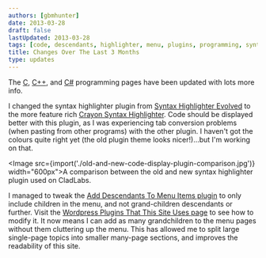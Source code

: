 ```yaml
---
authors: [gbmhunter]
date: 2013-03-28
draft: false
lastUpdated: 2013-03-28
tags: [code, descendants, highlighter, menu, plugins, programming, syntax, Wordpress]
title: Changes Over The Last 3 Months
type: updates
---
```


The [C](/programming/languages/c), [C++](/programming/languages/c-plus-plus), and [C#](/programming/languages/c-sharp) programming pages have been updated with lots more info.

I changed the syntax highlighter plugin from [Syntax Highlighter Evolved](http://www.viper007bond.com/wordpress-plugins/syntaxhighlighter/) to the more feature rich [Crayon Syntax Highlighter](https://github.com/aramk/crayon-syntax-highlighter). Code should be displayed better with this plugin, as I was experiencing tab conversion problems (when pasting from other programs) with the other plugin. I haven't got the colours quite right yet (the old plugin theme looks nicer!)...but I'm working on that.

<Image src={import('./old-and-new-code-display-plugin-comparison.jpg')} width="600px">A comparison between the old and new syntax highlighter plugin used on CladLabs.</Image>

I managed to tweak the [Add Descendants To Menu Items plugin](http://www.viper007bond.com/wordpress-plugins/add-descendants-as-submenu-items/) to only include children in the menu, and not grand-children descendants or further. Visit the [Wordpress Plugins That This Site Uses page](/programming/website-design/content-management-systems/wordpress/wordpress-plugins-that-this-site-uses/) to see how to modify it. It now means I can add as many grandchildren to the menu pages without them cluttering up the menu. This has allowed me to split large single-page topics into smaller many-page sections, and improves the readability of this site.
